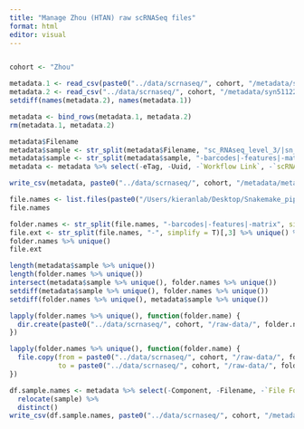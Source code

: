 ```yaml
---
title: "Manage Zhou (HTAN) raw scRNASeq files"
format: html
editor: visual
---
```


```r

```

```r
cohort <- "Zhou"
```

```r
metadata.1 <- read_csv(paste0("../data/scrnaseq/", cohort, "/metadata/syn51122332_ScRNA-seqLevel3.csv"))
metadata.2 <- read_csv("../data/scrnaseq/", cohort, "/metadata/syn51122325_ScRNA-seqLevel3.csv")
setdiff(names(metadata.2), names(metadata.1))

metadata <- bind_rows(metadata.1, metadata.2)
rm(metadata.1, metadata.2)

metadata$Filename
metadata$sample <- str_split(metadata$Filename, "sc_RNAseq_level_3/|sn_RNAseq_level_3/", simplify = T)[,2]
metadata$sample <- str_split(metadata$sample, "-barcodes|-features|-matrix", simplify = T)[,1]
metadata <- metadata %>% select(-eTag, -Uuid, -`Workflow Link`, -`scRNAseq Workflow Parameters Description`, -`scRNAseq Workflow Type`, -`Linked Matrices`)

write_csv(metadata, paste0("../data/scrnaseq/", cohort, "/metadata/metadata.csv"))
```

```r
file.names <- list.files(paste0("/Users/kieranlab/Desktop/Snakemake_pipelines/PDAC_TME/data/scrnaseq/", cohort, "/raw-data/"))
file.names
```

```r
folder.names <- str_split(file.names, "-barcodes|-features|-matrix", simplify = T)[,1]
file.ext <- str_split(file.names, "-", simplify = T)[,3] %>% unique() %>% grep("gz", ., value = T)
folder.names %>% unique()
file.ext

length(metadata$sample %>% unique())
length(folder.names %>% unique())
intersect(metadata$sample %>% unique(), folder.names %>% unique())
setdiff(metadata$sample %>% unique(), folder.names %>% unique())
setdiff(folder.names %>% unique(), metadata$sample %>% unique())
```

```r
lapply(folder.names %>% unique(), function(folder.name) {
  dir.create(paste0("../data/scrnaseq/", cohort, "/raw-data/", folder.name, "/outs/filtered_feature_bc_matrix/"), recursive = T, showWarnings = F)
})
```

```r
lapply(folder.names %>% unique(), function(folder.name) {
  file.copy(from = paste0("../data/scrnaseq/", cohort, "/raw-data/", folder.name, "-", file.ext),
            to = paste0("../data/scrnaseq/", cohort, "/raw-data/", folder.name, "/outs/filtered_feature_bc_matrix/", file.ext))
})
```

```r
df.sample.names <- metadata %>% select(-Component, -Filename, -`File Format`, -`Data Category`, -entityId, -`Validating Fiolename`, -`HTAN Data File ID`) %>% 
  relocate(sample) %>% 
  distinct()
write_csv(df.sample.names, paste0("../data/scrnaseq/", cohort, "/metadata/samples.csv"))
```
